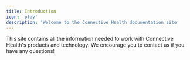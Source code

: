 ```yaml
---
title: Introduction
icon: 'play'
description: 'Welcome to the Connective Health documentation site'
---
```


This site contains all the information needed to work with Connective Health's products
and technology. We encourage you to contact us if you have any questions!
